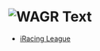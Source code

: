 # ![WAGR Text](https://contrast.now.sh/white/black?width=120&height=80&text=WAGR)

- [iRacing League](https://members.iracing.com/membersite/member/LeagueView.do?league=3825)
